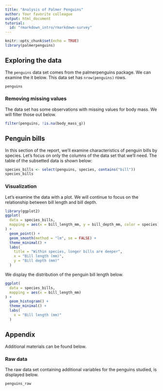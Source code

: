 ```yaml
---
title: "Analysis of Palmer Penguins"
author: Your favorite colleague
output: html_document
tutorial:
  id: "rmarkdown_intro/rmarkdown-survey"
---
```


```r
knitr::opts_chunk$set(echo = TRUE)
library(palmerpenguins)
```

## Exploring the data

The `penguins` data set comes from the palmerpenguins package. We can examine the it below. This data set has `nrow(penguins)` rows.

```r
penguins
```

### Removing missing values

The data set has some observations with missing values for body mass. We will filter those out below.

```r
filter(penguins, !is.na(body_mass_g))
```


## Penguin bills

In this section of the report, we'll examine characteristics of penguin bills by species. Let's focus on only the columns of the data set that we'll need. The table of the subsetted data is shown below:

```r
species_bills <- select(penguins, species, contains("bill"))
species_bills
```


### Visualization

Let's examine the data with a plot. We will continue to focus on the relationship between bill length and bill depth. 

```r
library(ggplot2)
ggplot(
  data = species_bills,
  mapping = aes(x = bill_length_mm, y = bill_depth_mm, color = species)
) +
  geom_point() +
  geom_smooth(method = "lm", se = FALSE) +
  theme_minimal() +
  labs(
    title = "Within species, longer bills are deeper",
    x = "Bill length (mm)",
    y = "Bill depth (mm)"
  )
```


We display the distribution of the penguin bill length below.

```r
ggplot(
  data = species_bills,
  mapping = aes(x = bill_length_mm)
) +
  geom_histogram() + 
  theme_minimal() +
  labs(
    x = "Bill length (mm)"
  )
```

## Appendix

Additional materials can be found below.

### Raw data

The raw data set containing additional variables for the penguins studied, is displayed below.

```r
penguins_raw
```

